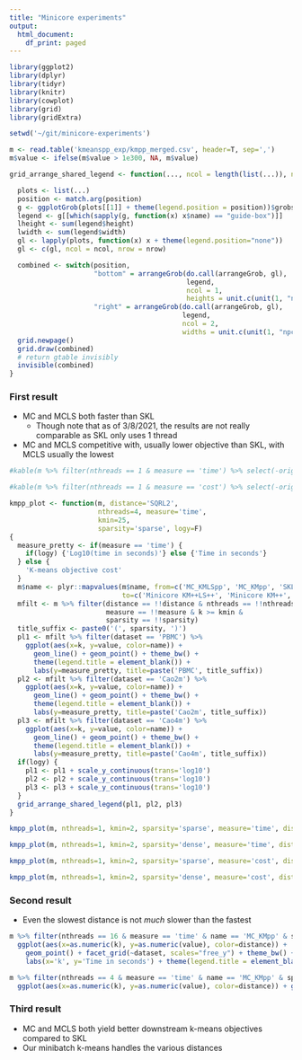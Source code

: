 ```yaml
---
title: "Minicore experiments"
output:
  html_document:
    df_print: paged
---
```


```r
library(ggplot2)
library(dplyr)
library(tidyr)
library(knitr)
library(cowplot)
library(grid)
library(gridExtra)
```

```r
setwd('~/git/minicore-experiments')
```

```r
m <- read.table('kmeanspp_exp/kmpp_merged.csv', header=T, sep=',')
m$value <- ifelse(m$value > 1e300, NA, m$value)
```

```r
grid_arrange_shared_legend <- function(..., ncol = length(list(...)), nrow = 1, position = c("bottom", "right")) {

  plots <- list(...)
  position <- match.arg(position)
  g <- ggplotGrob(plots[[1]] + theme(legend.position = position))$grobs
  legend <- g[[which(sapply(g, function(x) x$name) == "guide-box")]]
  lheight <- sum(legend$height)
  lwidth <- sum(legend$width)
  gl <- lapply(plots, function(x) x + theme(legend.position="none"))
  gl <- c(gl, ncol = ncol, nrow = nrow)

  combined <- switch(position,
                     "bottom" = arrangeGrob(do.call(arrangeGrob, gl),
                                            legend,
                                            ncol = 1,
                                            heights = unit.c(unit(1, "npc") - lheight, lheight)),
                     "right" = arrangeGrob(do.call(arrangeGrob, gl),
                                           legend,
                                           ncol = 2,
                                           widths = unit.c(unit(1, "npc") - lwidth, lwidth)))
  grid.newpage()
  grid.draw(combined)
  # return gtable invisibly
  invisible(combined)
}
```

### First result

* MC and MCLS both faster than SKL
    * Though note that as of 3/8/2021, the results are not really comparable as SKL only uses 1 thread
* MC and MCLS competitive with, usually lower objective than SKL, with MCLS usually the lowest

```r
#kable(m %>% filter(nthreads == 1 & measure == 'time') %>% select(-orig_name, -measure) %>% transform(value = as.character(signif(value, digits=3))))
```

```r
#kable(m %>% filter(nthreads == 1 & measure == 'cost') %>% select(-orig_name, -measure) %>% transform(value = as.character(signif(value, digits=5))))
```

```r
kmpp_plot <- function(m, distance='SQRL2',
                      nthreads=4, measure='time',
                      kmin=25,
                      sparsity='sparse', logy=F)
{
  measure_pretty <- if(measure == 'time') {
    if(logy) {'Log10(time in seconds)'} else {'Time in seconds'}
  } else {
    'K-means objective cost'
  }
  m$name <- plyr::mapvalues(m$name, from=c('MC_KMLSpp', 'MC_KMpp', 'SKL'),
                            to=c('Minicore KM++LS++', 'Minicore KM++', 'Scikit-learn KM++'))
  mfilt <- m %>% filter(distance == !!distance & nthreads == !!nthreads &
                        measure == !!measure & k >= kmin &
                        sparsity == !!sparsity)
  title_suffix <- paste0('(', sparsity, ')')
  pl1 <- mfilt %>% filter(dataset == 'PBMC') %>%
    ggplot(aes(x=k, y=value, color=name)) +
      geom_line() + geom_point() + theme_bw() +
      theme(legend.title = element_blank()) +
      labs(y=measure_pretty, title=paste('PBMC', title_suffix))
  pl2 <- mfilt %>% filter(dataset == 'Cao2m') %>%
    ggplot(aes(x=k, y=value, color=name)) +
      geom_line() + geom_point() + theme_bw() +
      theme(legend.title = element_blank()) +
      labs(y=measure_pretty, title=paste('Cao2m', title_suffix))
  pl3 <- mfilt %>% filter(dataset == 'Cao4m') %>%
    ggplot(aes(x=k, y=value, color=name)) +
      geom_line() + geom_point() + theme_bw() +
      theme(legend.title = element_blank()) +
      labs(y=measure_pretty, title=paste('Cao4m', title_suffix))
  if(logy) {
    pl1 <- pl1 + scale_y_continuous(trans='log10')
    pl2 <- pl2 + scale_y_continuous(trans='log10')
    pl3 <- pl3 + scale_y_continuous(trans='log10')
  }
  grid_arrange_shared_legend(pl1, pl2, pl3)
}
```


```r
kmpp_plot(m, nthreads=1, kmin=2, sparsity='sparse', measure='time', distance='SQRL2', logy=F)
```

```r
kmpp_plot(m, nthreads=1, kmin=2, sparsity='dense', measure='time', distance='SQRL2', logy=T)
```
```r
kmpp_plot(m, nthreads=1, kmin=2, sparsity='sparse', measure='cost', distance='SQRL2', logy=F)
```
```r
kmpp_plot(m, nthreads=1, kmin=2, sparsity='dense', measure='cost', distance='SQRL2', logy=F)
```

### Second result

* Even the slowest distance is not _much_ slower than the fastest

```r
m %>% filter(nthreads == 16 & measure == 'time' & name == 'MC_KMpp' & sparsity == 'sparse' & dataset %in% c('Cao2m', 'Cao4m')) %>%
  ggplot(aes(x=as.numeric(k), y=as.numeric(value), color=distance)) +
    geom_point() + facet_grid(~dataset, scales="free_y") + theme_bw() +
    labs(x='k', y='Time in seconds') + theme(legend.title = element_blank())
```

```r
m %>% filter(nthreads == 4 & measure == 'time' & name == 'MC_KMpp' & sparsity == 'sparse' & dataset %in% c('tiny', 'PBMC')) %>%
  ggplot(aes(x=as.numeric(k), y=as.numeric(value), color=distance)) + geom_point() + facet_grid(~dataset, scales="free_y")
```

### Third result

* MC and MCLS both yield better downstream k-means objectives compared to SKL
* Our minibatch k-means handles the various distances
